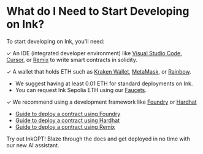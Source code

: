 
# What do I Need to Start Developing on Ink?

To start developing on Ink, you'll need:

✓ An IDE (integrated developer environment) like [Visual Studio Code](https://code.visualstudio.com/), [Cursor](https://cursor.sh/), or [Remix](https://remix.ethereum.org/) to write smart contracts in solidity.

✓ A wallet that holds ETH such as [Kraken Wallet](https://www.kraken.com/wallet), [MetaMask](https://metamask.io/), or [Rainbow](https://rainbow.me/).

- We suggest having at least 0.01 ETH for standard deployments on Ink.
- You can request Ink Sepolia ETH using our [Faucets](/tools/faucets).

✓ We recommend using a development framework like [Foundry](https://book.getfoundry.sh/) or [Hardhat](https://hardhat.org/)

- [Guide to deploy a contract using Foundry](/build/tutorials/deploying-a-smart-contract/foundry)
- [Guide to deploy a contract using Hardhat](/build/tutorials/deploying-a-smart-contract/hardhat)
- [Guide to deploy a contract using Remix](/build/tutorials/deploying-a-smart-contract/remix)

<Callout type="info" emoji="ℹ️">
  Try out InkGPT! Blaze through the docs and get deployed in no time with our
  new AI assistant.
</Callout>
